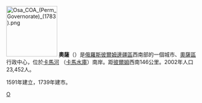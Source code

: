 {{coord|57|17|N|55|27|E|display=title}}
[[File:Osa_COA_(Perm_Governorate)_(1783).png|135px]]
'''奧薩'''（{{lang-ru|Оса́}}）是[[俄羅斯|俄羅斯]][[彼爾姆邊疆區|彼爾姆邊疆區]]西南部的一個城市、[[奧薩區|奧薩區]]行政中心，位於[[卡馬河|卡馬河]] （[[卡馬水庫|卡馬水庫]]）南岸。距[[彼爾姆|彼爾姆]]西南146公里。2002年人口23,452人。

1591年建立，1739年建市。

{{彼爾姆邊疆區城市}}

[[Category:彼爾姆邊疆區城市|О]]